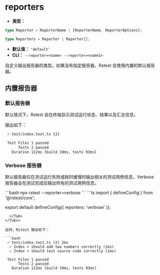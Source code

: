 # reporters

- **类型：**

```ts
type Reporter = ReporterName | [ReporterName, ReporterOptions];

type Reporters = Reporter | Reporter[];
```

- **默认值：** `'default'`
- **CLI：** `--reporter=<name> --reporter=<name1>`

自定义输出报告器的类型。如果没有指定报告器，Rstest 会使用内置的默认报告器。

## 内置报告器

### 默认报告器

默认情况下，Rstest 会在终端显示测试运行状态、结果以及汇总信息。

输出如下：

```bash
 ✓ test/index.test.ts (2)

 Test Files 1 passed
      Tests 2 passed
   Duration 112ms (build 19ms, tests 93ms)
```

### Verbose 报告器

默认报告器仅在测试运行失败或耗时缓慢时输出相关的测试用例信息，Verbose 报告器会在测试完成后输出所有的测试用例信息。


<Tabs>
  <Tab label="CLI">
  ```bash
  npx rstest --reporter=verbose 
  ```
  </Tab>
  <Tab label="rstest.config.ts">
  ```ts
  import { defineConfig } from '@rstest/core';

export default defineConfig({
    reporters: 'verbose'
});
```
  </Tab>
</Tabs>

此时，Rstest 输出如下：

```bash
 ✓ test/index.test.ts (2) 2ms
  ✓ Index > should add two numbers correctly (1ms)
  ✓ Index > should test source code correctly (1ms)

 Test Files 1 passed
      Tests 2 passed
   Duration 112ms (build 19ms, tests 93ms)
```
